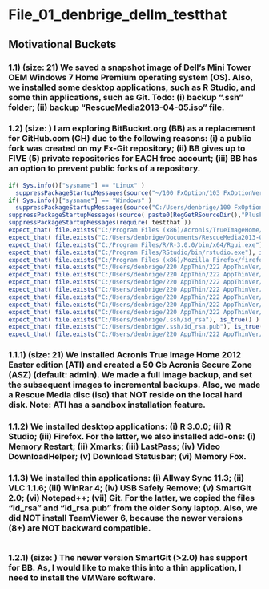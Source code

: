 File_01_denbrige_dellm_testthat
==================================================================================================================================
## Motivational Buckets
### 1.1) (size: 21) We saved a snapshot image of Dell's Mini Tower OEM Windows 7 Home Premium operating system (OS). Also, we installed some desktop applications, such as R Studio, and some thin applications, such as Git. Todo: (i) backup ".ssh" folder; (ii) backup "RescueMedia2013-04-05.iso" file.
### 1.2) (size: ) I am exploring BitBucket.org (BB) as a replacement for GitHub.com (GH) due to the following reasons: (i) a public fork was created on my Fx-Git repository; (ii) BB gives up to FIVE (5) private repositories for EACH free account; (iii) BB has an option to prevent public forks of a repository.

```r
if( Sys.info()["sysname"] == "Linux" )
  suppressPackageStartupMessages(source("~/100 FxOption/103 FxOptionVerBack/080 Fx Git/R-source/PlusReg.R", echo=FALSE))
if( Sys.info()["sysname"] == "Windows" )
  suppressPackageStartupMessages(source("C:/Users/denbrige/100 FxOption/103 FxOptionVerBack/080 Fx Git/R-source/PlusReg.R", echo=FALSE))
suppressPackageStartupMessages(source( paste0(RegGetRSourceDir(),"PlusFile.R") ))
suppressPackageStartupMessages(require( testthat ))
expect_that( file.exists("C:/Program Files (x86)/Acronis/TrueImageHome/TrueImageLauncher.exe"), is_true() )
expect_that( file.exists("C:/Users/denbrige/Documents/RescueMedia2013-04-05.iso"), is_false() )
expect_that( file.exists("C:/Program Files/R/R-3.0.0/bin/x64/Rgui.exe"), is_true() )
expect_that( file.exists("C:/Program Files/RStudio/bin/rstudio.exe"), is_true() )
expect_that( file.exists("C:/Program Files (x86)/Mozilla Firefox/firefox.exe"), is_true() )
expect_that( file.exists("C:/Users/denbrige/220 AppThin/222 AppThinVer/001 Allway Sync 11.3"), is_true() )
expect_that( file.exists("C:/Users/denbrige/220 AppThin/222 AppThinVer/313 VLC Media Player 1.1.6 GPL"), is_true() )
expect_that( file.exists("C:/Users/denbrige/220 AppThin/222 AppThinVer/340 WinRar 4"), is_true() )
expect_that( file.exists("C:/Users/denbrige/220 AppThin/222 AppThinVer/454 USB Safely Remove"), is_true() )
expect_that( file.exists("C:/Users/denbrige/220 AppThin/222 AppThinVer/611 SmartGit 2.0"), is_true() )
expect_that( file.exists("C:/Users/denbrige/220 AppThin/222 AppThinVer/612 Notepad++"), is_true() )
expect_that( file.exists("C:/Users/denbrige/220 AppThin/222 AppThinVer/610 Git"), is_true() )
expect_that( file.exists("C:/Users/denbrige/.ssh/id_rsa"), is_true() )
expect_that( file.exists("C:/Users/denbrige/.ssh/id_rsa.pub"), is_true() )
expect_that( file.exists("C:/Users/denbrige/220 AppThin/222 AppThinVer/399 TeamViewer 6"), is_false() )
```
### 1.1.1) (size: 21) We installed Acronis True Image Home 2012 Easter edition (ATI) and created a 50 Gb Acronis Secure Zone (ASZ) (default: admin). We made a full image backup, and set the subsequent images to incremental backups. Also, we made a Rescue Media disc (iso) that NOT reside on the local hard disk. Note: ATI has a sandbox installation feature.
### 1.1.2) We installed desktop applications: (i) R 3.0.0; (ii) R Studio; (iii) Firefox. For the latter, we also installed add-ons: (i) Memory Restart; (ii) Xmarks; (iii) LastPass; (iv) Video DownloadHelper; (v) Download Statusbar; (vi) Memory Fox.
### 1.1.3) We installed thin applications: (i) Allway Sync 11.3; (ii) VLC 1.1.6; (iii) WinRar 4; (iv) USB Safely Remove; (v) SmartGit 2.0; (vi) Notepad++; (vii) Git. For the latter, we copied the files "id_rsa" and "id_rsa.pub" from the older Sony laptop. Also, we did NOT install TeamViewer 6, because the newer versions (8+) are NOT backward compatible.

```r

```
### 1.2.1) (size: ) The newer version SmartGit (>2.0) has support for BB. As, I would like to make this into a thin application, I need to install the VMWare software.
